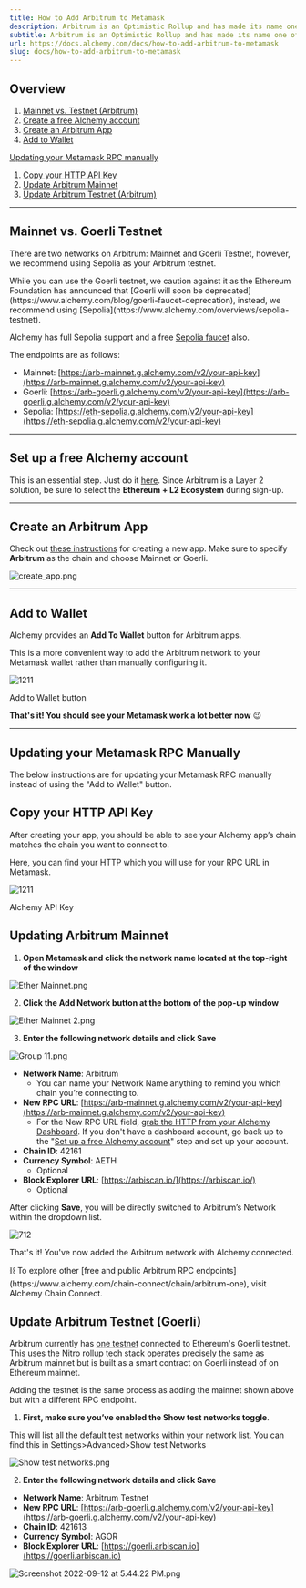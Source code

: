 ```yaml
---
title: How to Add Arbitrum to Metamask
description: Arbitrum is an Optimistic Rollup and has made its name one of the top Layer 2 solutions on Ethereum. This section will include ways to add Arbitrum Mainnet and Testnet as your custom MetaMask RPC node.
subtitle: Arbitrum is an Optimistic Rollup and has made its name one of the top Layer 2 solutions on Ethereum. This section will include ways to add Arbitrum Mainnet and Testnet as your custom MetaMask RPC node.
url: https://docs.alchemy.com/docs/how-to-add-arbitrum-to-metamask
slug: docs/how-to-add-arbitrum-to-metamask
---
```


## Overview

1. [Mainnet vs. Testnet (Arbitrum)](https://docs.alchemy.com/alchemy/guides/connecting-metamask-to-alchemy/how-to-add-arbitrum-to-metamask#mainnet-vs.-arbitrum-testnet)
2. [Create a free Alchemy account](https://alchemy.com/?a=991c4e82df)
3. [Create an Arbitrum App](https://docs.alchemy.com/alchemy/guides/connecting-metamask-to-alchemy/how-to-add-arbitrum-to-metamask#create-an-arbitrum-app)
4. [Add to Wallet](https://docs.alchemy.com/alchemy/guides/connecting-metamask-to-alchemy/how-to-add-arbitrum-to-metamask#add-to-wallet)

[Updating your Metamask RPC manually](https://docs.alchemy.com/alchemy/guides/connecting-metamask-to-alchemy/how-to-add-arbitrum-to-metamask#updating-your-metamask-rpc-manually)

1. [Copy your HTTP API Key](https://docs.alchemy.com/alchemy/guides/connecting-metamask-to-alchemy/how-to-add-arbitrum-to-metamask#copy-your-http-api-key)
2. [Update Arbitrum Mainnet](https://docs.alchemy.com/alchemy/guides/connecting-metamask-to-alchemy/how-to-add-arbitrum-to-metamask#updating-arbitrum-mainnet)
3. [Update Arbitrum Testnet (Arbitrum)](https://docs.alchemy.com/alchemy/guides/connecting-metamask-to-alchemy/how-to-add-arbitrum-to-metamask#update-arbitrum-testnet-arbitrum)

***

## Mainnet vs. Goerli Testnet

There are two networks on Arbitrum: Mainnet and Goerli Testnet, however, we recommend using Sepolia as your Arbitrum testnet.

<Warning>
  While you can use the Goerli testnet, we caution against it as the Ethereum Foundation has announced that [Goerli will soon be deprecated](https://www.alchemy.com/blog/goerli-faucet-deprecation), instead, we recommend using [Sepolia](https://www.alchemy.com/overviews/sepolia-testnet).

  Alchemy has full Sepolia support and a free [Sepolia faucet](https://sepoliafaucet.com/) also.
</Warning>

The endpoints are as follows:

* Mainnet: [https://arb-mainnet.g.alchemy.com/v2/your-api-key](https://arb-mainnet.g.alchemy.com/v2/your-api-key)
* Goerli: [https://arb-goerli.g.alchemy.com/v2/your-api-key](https://arb-goerli.g.alchemy.com/v2/your-api-key)
* Sepolia: [https://eth-sepolia.g.alchemy.com/v2/your-api-key](https://eth-sepolia.g.alchemy.com/v2/your-api-key)

***

## Set up a free Alchemy account

This is an essential step. Just do it [here](https://alchemy.com/?a=991c4e82df). Since Arbitrum is a Layer 2 solution, be sure to select the **Ethereum + L2 Ecosystem** during sign-up.

***

## Create an Arbitrum App

Check out [these instructions](https://docs.alchemy.com/alchemy/introduction/getting-started#1.create-an-alchemy-key) for creating a new app. Make sure to specify **Arbitrum** as the chain and choose Mainnet or Goerli.

![](108a774-create_app.png "create_app.png")

***

## Add to Wallet

Alchemy provides an **Add To Wallet** button for Arbitrum apps.

This is a more convenient way to add the Arbitrum network to your Metamask wallet rather than manually configuring it.

![1211](72e9ae7-Arbituim.png "Arbituim.png")

Add to Wallet button

**That's it! You should see your Metamask work a lot better now** 😉

***

## Updating your Metamask RPC Manually

The below instructions are for updating your Metamask RPC manually instead of using the "Add to Wallet" button.

## Copy your HTTP API Key

After creating your app, you should be able to see your Alchemy app’s chain matches the chain you want to connect to.

Here, you can find your HTTP which you will use for your RPC URL in Metamask.

![1211](2bf06f0-The_chain.png "The chain.png")

Alchemy API Key

## Updating Arbitrum Mainnet

1. **Open Metamask and click the network name located at the top-right of the window**

![](eec1483-Ether_Mainnet.png "Ether Mainnet.png")

2. **Click the Add Network button at the bottom of the pop-up window**

![](d025cdf-Ether_Mainnet_2.png "Ether Mainnet 2.png")

3. **Enter the following network details and click Save**

![](6ca2538-Group_11.png "Group 11.png")

* **Network Name**: Arbitrum
  * You can name your Network Name anything to remind you which chain you’re connecting to.
* **New RPC URL**: [https://arb-mainnet.g.alchemy.com/v2/your-api-key](https://arb-mainnet.g.alchemy.com/v2/your-api-key)
  * For the New RPC URL field, [grab the HTTP from your Alchemy Dashboard](https://docs.alchemy.com/alchemy/guides/connecting-metamask-to-alchemy/how-to-add-arbitrum-to-metamask#copy-your-http-api-key). If you don't have a dashboard account, go back up to the "[Set up a free Alchemy account](https://alchemy.com/?a=991c4e82df)" step and set up your account.
* **Chain ID**: 42161
* **Currency Symbol**: AETH
  * Optional
* **Block Explorer URL**: [https://arbiscan.io/](https://arbiscan.io/)
  * Optional

After clicking **Save**, you will be directly switched to Arbitrum’s Network within the dropdown list.

![712](ae6d145-Big_pic.png "Big pic.png")

That's it! You've now added the Arbitrum network with Alchemy connected.

<Info>
  ⛓️ To explore other [free and public Arbitrum RPC endpoints](https://www.alchemy.com/chain-connect/chain/arbitrum-one), visit Alchemy Chain Connect.
</Info>

## Update Arbitrum Testnet (Goerli)

Arbitrum currently has [one testnet](https://developer.offchainlabs.com/docs/public_testnet) connected to Ethereum's Goerli testnet. This uses the Nitro rollup tech stack operates precisely the same as Arbitrum mainnet but is built as a smart contract on Goerli instead of on Ethereum mainnet.

Adding the testnet is the same process as adding the mainnet shown above but with a different RPC endpoint.

1. **First, make sure you’ve enabled the Show test networks toggle**.

This will list all the default test networks within your network list. You can find this in Settings>Advanced>Show test Networks

![](b4a6284-Show_test_networks.png "Show test networks.png")

2. **Enter the following network details and click Save**

* **Network Name**: Arbitrum Testnet
* **New RPC URL**: [https://arb-goerli.g.alchemy.com/v2/your-api-key](https://arb-goerli.g.alchemy.com/v2/your-api-key)
* **Chain ID**: 421613
* **Currency Symbol**: AGOR
* **Block Explorer URL**: [https://goerli.arbiscan.io](https://goerli.arbiscan.io)

![](ae525d8-Screenshot_2022-09-12_at_5.44.22_PM.png "Screenshot 2022-09-12 at 5.44.22 PM.png")
